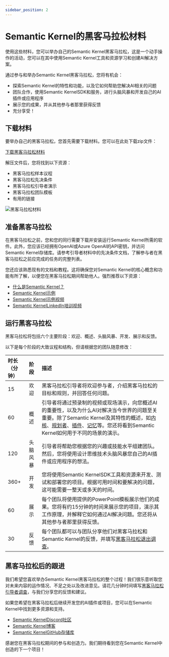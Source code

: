 ```yaml
---
sidebar_position: 2
---
```


# Semantic Kernel的黑客马拉松材料

使用这些材料，您可以举办自己的Semantic Kernel黑客马拉松，这是一个动手操作的活动，您可以在其中使用Semantic Kernel工具和资源学习和创建AI解决方案。

通过参与和举办Semantic Kernel黑客马拉松，您将有机会：

- 探索Semantic Kernel的特性和功能，以及它如何帮助您解决AI相关的问题
- 团队合作，使用Semantic KernelSDK和服务，进行头脑风暴和开发自己的AI插件或应用程序
- 展示您的成果，并从其他参与者那里获得反馈
- 充分享受！

## 下载材料

要举办自己的黑客马拉松，您首先需要下载材料。您可以在此处下载zip文件：

[下载黑客马拉松材料](https://aka.ms/sk/hack/materials)

解压文件后，您将找到以下资源：

- 黑客马拉松样本议程
- 黑客马拉松先决条件
- 黑客马拉松引导者演示
- 黑客马拉松团队模板
- 有用的链接

![黑客马拉松材料](https://learn.microsoft.com/zh-cn/semantic-kernel/media/hackathon-materials.png)

## 准备黑客马拉松

在黑客马拉松之前，您和您的同行需要下载并安装运行Semantic Kernel所需的软件。此外，您应该已经拥有OpenAI或Azure OpenAI的API密钥，并访问Semantic Kernel存储库。请参考引导者材料中的先决条件文档，了解参与者在黑客马拉松之前应完成的任务的完整列表。

您还应该熟悉现有的文档和教程。这将确保您对Semantic Kernel的核心概念和功能有所了解，以便您在黑客马拉松期间帮助他人。强烈推荐以下资源：

- [什么是Semantic Kernel？](https://learn.microsoft.com/zh-cn/semantic-kernel/overview/)
- [Semantic Kernel示例](https://learn.microsoft.com/zh-cn/semantic-kernel/get-started/tutorials)
- [Semantic Kernel示例视频](https://devblogs.microsoft.com/semantic-kernel/recipes/)
- [Semantic KernelLinkedIn培训视频](https://www.linkedin.com/learning/introducing-semantic-kernel-building-ai-based-apps/introducing-semantic-kernel)

## 运行黑客马拉松

黑客马拉松将包括六个主要阶段：欢迎、概述、头脑风暴、开发、展示和反馈。

以下是每个阶段的大致议程和结构，但请根据您的团队随意修改：

| 时长（分钟） | 阶段         | 描述                                                     |
| :----------- | :----------- | :------------------------------------------------------- |
| 15           | 欢迎         | 黑客马拉松引导者将欢迎参与者，介绍黑客马拉松的目标和规则，并回答任何问题。 |
| 60           | 概述         | 引导者将通过预录制的视频或现场演示，向您概述AI的重要性，以及为什么AI对解决当今世界的问题至关重要。除了Semantic Kernel及其特性的概述，如[内核](https://learn.microsoft.com/zh-cn/semantic-kernel/create-chains/kernel)、[规划者](https://learn.microsoft.com/zh-cn/semantic-kernel/create-chains/planner)、[插件](https://learn.microsoft.com/zh-cn/semantic-kernel/create-plugins/)、[记忆](https://learn.microsoft.com/zh-cn/semantic-kernel/memories/)等。您还将看到Semantic Kernel如何用于不同的场景的演示。 |
| 120          | 头脑风暴     | 引导者将帮助您根据您的兴趣或技能水平组建团队。然后，您将使用设计思维技术头脑风暴您自己的AI插件或应用程序的想法。 |
| 360+         | 开发         | 您将使用Semantic KernelSDK工具和资源来开发、测试和部署您的项目。根据可用时间和要解决的问题，这可能需要一整天或多天的时间。 |
| 60           | 展示         | 每个团队将使用提供的PowerPoint模板展示他们的成果。您将有约15分钟的时间来展示您的项目，演示其工作原理，并解释它如何通过AI解决问题。您还将从其他参与者那里获得反馈。 |
| 30           | 反馈         | 每个团队都可以与团队分享他们对黑客马拉松和Semantic Kernel的反馈，并填写[黑客马拉松退出调查](https://aka.ms/sk/hack/feedback)。 |

## 黑客马拉松后的跟进

我们希望您喜欢举办Semantic Kernel黑客马拉松的整个过程！我们很乐意听取您对未来内容的运作情况、不足之处以及改进意见。请花几分钟时间填写[黑客马拉松引导者调查](https://aka.ms/sk/hack/facilitatorfeedback)，与我们分享您的反馈和建议。

如果您希望在黑客马拉松后继续开发您的AI插件或项目，您可以在Semantic Kernel中找到更多资源和支持。

- [Semantic KernelDiscord社区](https://aka.ms/sk/discord)
- [Semantic Kernel博客](https://devblogs.microsoft.com/semantic-kernel/)
- [Semantic KernelGitHub存储库](https://github.com/microsoft/semantic-kernel)

感谢您在黑客马拉松期间的参与和创造力。我们期待看到您在Semantic Kernel中创造的下一个项目！